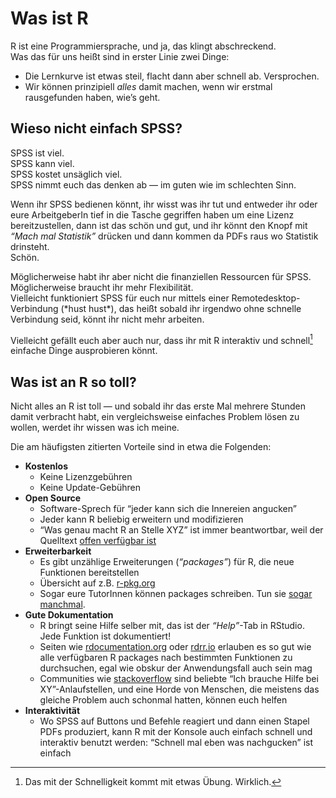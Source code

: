 # Was ist R

R ist eine Programmiersprache, und ja, das klingt abschreckend.  
Was das für uns heißt sind in erster Linie zwei Dinge:

- Die Lernkurve ist etwas steil, flacht dann aber schnell ab. Versprochen.
- Wir können prinzipiell _alles_ damit machen, wenn wir erstmal rausgefunden haben, wie's geht.

## Wieso nicht einfach SPSS?

SPSS ist viel.  
SPSS kann viel.  
SPSS kostet unsäglich viel.  
SPSS nimmt euch das denken ab — im guten wie im schlechten Sinn.  

Wenn ihr SPSS bedienen könnt, ihr wisst was ihr tut und entweder ihr oder eure ArbeitgeberIn tief in die Tasche gegriffen haben um eine Lizenz bereitzustellen, dann ist das schön und gut, und ihr könnt den Knopf mit *"Mach mal Statistik"* drücken und dann kommen da PDFs raus wo Statistik drinsteht.  
Schön.

Möglicherweise habt ihr aber nicht die finanziellen Ressourcen für SPSS.  
Möglicherweise braucht ihr mehr Flexibilität.  
Vielleicht funktioniert SPSS für euch nur mittels einer Remotedesktop-Verbindung (\*hust hust\*), das heißt sobald ihr irgendwo ohne schnelle Verbindung seid, könnt ihr nicht mehr arbeiten.  

Vielleicht gefällt euch aber auch nur, dass ihr mit R interaktiv und schnell[^schnell] einfache Dinge ausprobieren könnt. 

## Was ist an R so toll?

Nicht alles an R ist toll — und sobald ihr das erste Mal mehrere Stunden damit verbracht habt, ein vergleichsweise einfaches Problem lösen zu wollen, werdet ihr wissen was ich meine.  

Die am häufigsten zitierten Vorteile sind in etwa die Folgenden:

- **Kostenlos**
    - Keine Lizenzgebühren
    - Keine Update-Gebühren
- **Open Source**
    - Software-Sprech für "jeder kann sich die Innereien angucken"
    - Jeder kann R beliebig erweitern und modifizieren
    - "Was genau macht R an Stelle XYZ" ist immer beantwortbar, weil der Quelltext [offen verfügbar ist](https://github.com/wch/r-source)
- **Erweiterbarkeit**
    - Es gibt unzählige Erweiterungen (*"packages"*) für R, die neue Funktionen bereitstellen
    - Übersicht auf z.B. [r-pkg.org](https://www.r-pkg.org/) 
    - Sogar eure TutorInnen können packages schreiben. Tun sie [sogar manchmal](https://github.com/tadaadata/tadaatoolbox).
- **Gute Dokumentation**
    - R bringt seine Hilfe selber mit, das ist der *"Help"*-Tab in RStudio. Jede Funktion ist dokumentiert!
    - Seiten wie [rdocumentation.org](https://www.rdocumentation.org/) oder [rdrr.io](https://rdrr.io/) erlauben es so gut wie alle verfügbaren R packages nach bestimmten Funktionen zu durchsuchen, egal wie obskur der Anwendungsfall auch sein mag
    - Communities wie [stackoverflow](https://stackoverflow.com/questions/tagged/r) sind beliebte "Ich brauche Hilfe bei XY"-Anlaufstellen, und eine Horde von Menschen, die meistens das gleiche Problem auch schonmal hatten, können euch helfen
- **Interaktivität**
    - Wo SPSS auf Buttons und Befehle reagiert und dann einen Stapel PDFs produziert, kann R mit der Konsole auch einfach schnell und interaktiv benutzt werden: "Schnell mal eben was nachgucken" ist einfach


<!-- Fußnoten -->
[^schnell]: Das mit der Schnelligkeit kommt mit etwas Übung. Wirklich.
